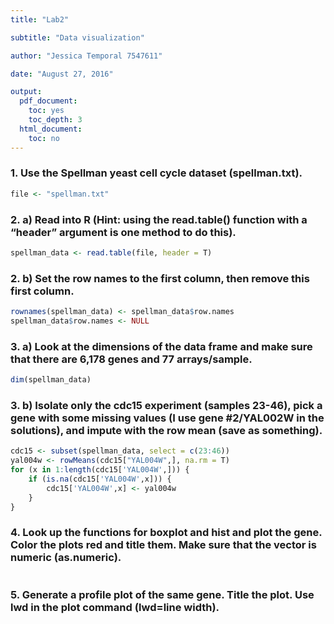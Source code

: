 ```yaml
---
title: "Lab2"

subtitle: "Data visualization"

author: "Jessica Temporal 7547611"

date: "August 27, 2016"

output:
  pdf_document:
    toc: yes
    toc_depth: 3
  html_document:
    toc: no
---
```

\newpage

### 1. Use the Spellman yeast cell cycle dataset (spellman.txt).
```r
file <- "spellman.txt"
```

### 2. a) Read into R (Hint: using the read.table() function with a “header” argument is one method to do this).
```r
spellman_data <- read.table(file, header = T)
```

### 2. b) Set the row names to the first column, then remove this first column.
```r
rownames(spellman_data) <- spellman_data$row.names
spellman_data$row.names <- NULL
```

### 3. a) Look at the dimensions of the data frame and make sure that there are 6,178 genes and 77 arrays/sample.
```r
dim(spellman_data)
```

### 3. b) Isolate only the cdc15 experiment (samples 23-46), pick a gene with some missing values (I use gene #2/YAL002W in the solutions), and impute with the row mean (save as something).
```r
cdc15 <- subset(spellman_data, select = c(23:46))
yal004w <- rowMeans(cdc15["YAL004W",], na.rm = T)
for (x in 1:length(cdc15['YAL004W',])) {
    if (is.na(cdc15['YAL004W',x])) {
        cdc15['YAL004W',x] <- yal004w
    }
}
```

### 4. Look up the functions for boxplot and hist and plot the gene. Color the plots red and title them. Make sure that the vector is numeric (as.numeric).
```r

```

### 5. Generate a profile plot of the same gene. Title the plot. Use lwd in the plot command (lwd=line width).
```r

```

